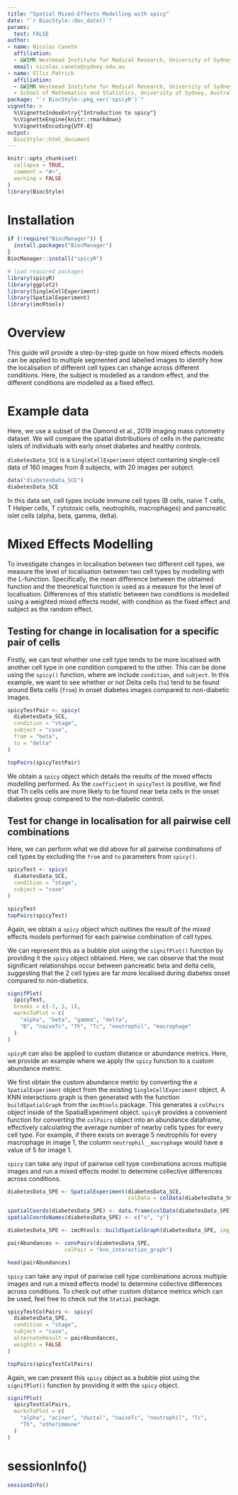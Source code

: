 ```yaml
---
title: "Spatial Mixed-Effects Modelling with spicy"
date: "`r BiocStyle::doc_date()`"
params:
  test: FALSE
author:
- name: Nicolas Canete
  affiliation:  
  - &WIMR Westmead Institute for Medical Research, University of Sydney, Australia
  email: nicolas.canete@sydney.edu.au
- name: Ellis Patrick
  affiliation:
  - &WIMR Westmead Institute for Medical Research, University of Sydney, Australia
  - School of Mathematics and Statistics, University of Sydney, Australia
package: "`r BiocStyle::pkg_ver('spicyR')`"
vignette: >
  %\VignetteIndexEntry{"Introduction to spicy"}
  %\VignetteEngine{knitr::rmarkdown}
  %\VignetteEncoding{UTF-8}
output: 
  BiocStyle::html_document
---
```


```r
knitr::opts_chunk$set(
  collapse = TRUE,
  comment = "#>",
  warning = FALSE
)
library(BiocStyle)
```


# Installation

```r
if (!require("BiocManager")) {
  install.packages("BiocManager")
}
BiocManager::install("spicyR")
```

```r
# load required packages
library(spicyR)
library(ggplot2)
library(SingleCellExperiment)
library(SpatialExperiment)
library(imcRtools)
```

# Overview
This guide will provide a step-by-step guide on how mixed effects models can be 
applied to multiple segmented and labelled images to identify how the 
localisation of different cell types can change across different conditions. 
Here, the subject is modelled as a random effect, and the different conditions 
are modelled as a fixed effect.

# Example data
Here, we use a subset of the Damond et al., 2019 imaging mass cytometry dataset. We will compare 
the spatial distributions of cells in the pancreatic islets of individuals with early onset diabetes and healthy controls. 

`diabetesData_SCE` is a `SingleCellExperiment` object containing single-cell data of 160 images 
from 8 subjects, with 20 images per subject.


```r
data("diabetesData_SCE")
diabetesData_SCE
```

In this data set, cell types include immune cell types (B cells, naive T cells,
T Helper cells, T cytotoxic cells, neutrophils, macrophages) and pancreatic islet
cells (alpha, beta, gamma, delta).

# Mixed Effects Modelling

To investigate changes in localisation between two different cell types, we 
measure the level of localisation between two cell types by modelling with the 
L-function. Specifically, the mean difference 
between the obtained function and the theoretical function is used as a measure
for the level of localisation. Differences of this statistic between two 
conditions is modelled using a weighted mixed effects model, with condition as 
the fixed effect and subject as the random effect.

## Testing for change in localisation for a specific pair of cells

Firstly, we can test whether one cell type tends to be more localised with another cell type 
in one condition compared to the other. This can be done using the `spicy()` 
function, where we include `condition`, and `subject`. In this example, we want 
to see whether or not Delta cells (`to`) tend to be found around Beta cells (`from`)
in onset diabetes images compared to non-diabetic images.

```r
spicyTestPair <- spicy(
  diabetesData_SCE,
  condition = "stage",
  subject = "case",
  from = "beta",
  to = "delta"
)

topPairs(spicyTestPair)
```

We obtain a `spicy` object which details the results of the mixed effects 
modelling performed. As the `coefficient` in `spicyTest` is positive, we find 
that Th cells cells are more likely to be found near beta cells in the onset
diabetes group compared to the non-diabetic control.

## Test for change in localisation for all pairwise cell combinations

Here, we can perform what we did above for all pairwise combinations of cell 
types by excluding the `from` and `to` parameters from `spicy()`.

```r
spicyTest <- spicy(
  diabetesData_SCE,
  condition = "stage",
  subject = "case"
)

spicyTest
topPairs(spicyTest)
```

Again, we obtain a `spicy` object which outlines the result of the mixed effects 
models performed for each pairwise combination of cell types.

We can represent this as a bubble plot using the `signifPlot()` function by 
providing it the `spicy` object obtained. Here, we can observe that the most
significant relationships occur between pancreatic beta and delta cells, suggesting
that the 2 cell types are far more localised during diabetes onset compared to
non-diabetics.
```r
signifPlot(
  spicyTest,
  breaks = c(-3, 3, 1),
  marksToPlot = c(
    "alpha", "beta", "gamma", "delta",
    "B", "naiveTc", "Th", "Tc", "neutrophil", "macrophage"
  )
)
```
`spicyR` can also be applied to custom distance or abundance metrics. Here, we
provide an example where we apply the `spicy` function to a custom abundance
metric.

We first obtain the custom abundance metric by converting the a `SpatialExperiment`
object from the existing `SingleCellExperiment` object. A KNN interactions graph
is then generated with the function `buildSpatialGraph` from the `imcRtools` package.
This generates a `colPairs` object inside of the SpatialExperiment object.
`spicyR` provides a convenient function for converting the `colPairs` object
into an abundance dataframe, effectively calculating the average number of nearby cells
types for every cell type. 
For example, if there exists on average 5 neutrophils for every macrophage in
image 1, the column `neutrophil__macrophage` would have a value of 5 for image 1.

`spicy` can take any input of pairwise cell type combinations across 
multiple images and run a mixed effects model to determine collective differences
across conditions. 
```r
diabetesData_SPE <- SpatialExperiment(diabetesData_SCE,
                                      colData = colData(diabetesData_SCE)) 

spatialCoords(diabetesData_SPE) <- data.frame(colData(diabetesData_SPE)$x, colData(diabetesData_SPE)$y) |> as.matrix()
spatialCoordsNames(diabetesData_SPE) <- c("x", "y")

diabetesData_SPE <- imcRtools::buildSpatialGraph(diabetesData_SPE, img_id = "imageID", type = "knn", k = 20, coords = c("x", "y"))

pairAbundances <- convPairs(diabetesData_SPE,
                  colPair = "knn_interaction_graph")

head(pairAbundances)
```

`spicy` can take any input of pairwise cell type combinations across 
multiple images and run a mixed effects model to determine collective differences
across conditions. To check out other custom distance metrics which can be used,
feel free to check out the `Statial` package.
```r
spicyTestColPairs <- spicy(
  diabetesData_SPE,
  condition = "stage",
  subject = "case",
  alternateResult = pairAbundances,
  weights = FALSE
)

topPairs(spicyTestColPairs)
```

Again, we can present this `spicy` object as a bubble plot using the 
`signifPlot()` function by providing it with the `spicy` object.
```r
signifPlot(
  spicyTestColPairs,
  marksToPlot = c(
    "alpha", "acinar", "ductal", "naiveTc", "neutrophil", "Tc",
    "Th", "otherimmune"
  )
)
```

# sessionInfo()

```r
sessionInfo()
```

